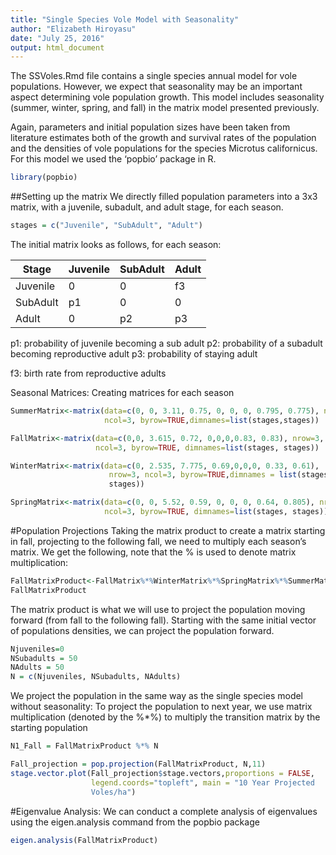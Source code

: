 ```yaml
---
title: "Single Species Vole Model with Seasonality"
author: "Elizabeth Hiroyasu"
date: "July 25, 2016"
output: html_document
---
```

The SSVoles.Rmd file contains a single species annual model for vole populations. However, we expect that seasonality may be an important aspect determining vole population growth. This model includes seasonality (summer, winter, spring, and fall) in the matrix model presented previously.

Again, parameters and initial population sizes have been taken from literature estimates both of the growth and survival rates of the population and the densities of vole populations for the species Microtus californicus. For this model we used the 'popbio' package in R.


```r
library(popbio)
```

##Setting up the matrix
We directly filled population parameters into a 3x3 matrix, with a juvenile, subadult, and adult stage, for each season. 

```r
stages = c("Juvenile", "SubAdult", "Adult")
```

The initial matrix looks as follows, for each season:

 Stage   | Juvenile | SubAdult | Adult
---------|----------|----------|-------            
Juvenile | 0        | 0        | f3 
SubAdult | p1       | 0        | 0
Adult    | 0        | p2       | p3 

p1: probability of juvenile becoming a sub adult
p2: probability of a subadult becoming reproductive adult
p3: probability of staying adult

f3: birth rate from reproductive adults


Seasonal Matrices:
Creating matrices for each season
```r
SummerMatrix<-matrix(data=c(0, 0, 3.11, 0.75, 0, 0, 0, 0.795, 0.775), nrow=3,
                     ncol=3, byrow=TRUE,dimnames=list(stages,stages))

FallMatrix<-matrix(data=c(0,0, 3.615, 0.72, 0,0,0,0.83, 0.83), nrow=3,
                   ncol=3, byrow=TRUE, dimnames=list(stages, stages))

WinterMatrix<-matrix(data=c(0, 2.535, 7.775, 0.69,0,0,0, 0.33, 0.61), 
                      nrow=3, ncol=3, byrow=TRUE,dimnames = list(stages,
                      stages))

SpringMatrix<-matrix(data=c(0, 0, 5.52, 0.59, 0, 0, 0, 0.64, 0.805), nrow=3,
                     ncol=3, byrow=TRUE, dimnames=list(stages, stages))


```


#Population Projections
Taking the matrix product to create a matrix starting in fall, projecting to the following fall, we need to multiply each season's matrix. We get the following, note that the % is used to denote matrix multiplication:
```r
FallMatrixProduct<-FallMatrix%*%WinterMatrix%*%SpringMatrix%*%SummerMatrix
FallMatrixProduct
```

The matrix product is what we will use to project the population moving forward (from fall to the following fall). Starting with the same initial vector of populations densities, we can project the population forward.
```r
Njuveniles=0
NSubadults = 50
NAdults = 50
N = c(Njuveniles, NSubadults, NAdults)
```

We project the population in the same way as the single species model without seasonality:
To project the population to next year, we use matrix multiplication (denoted by the %*%) to multiply the transition matrix by the starting population
```r
N1_Fall = FallMatrixProduct %*% N

Fall_projection = pop.projection(FallMatrixProduct, N,11)
stage.vector.plot(Fall_projection$stage.vectors,proportions = FALSE, 
                  legend.coords="topleft", main = "10 Year Projected
                  Voles/ha")

```

#Eigenvalue Analysis:
We can conduct a complete analysis of eigenvalues using the eigen.analysis command from the popbio package
```r
eigen.analysis(FallMatrixProduct)
```
